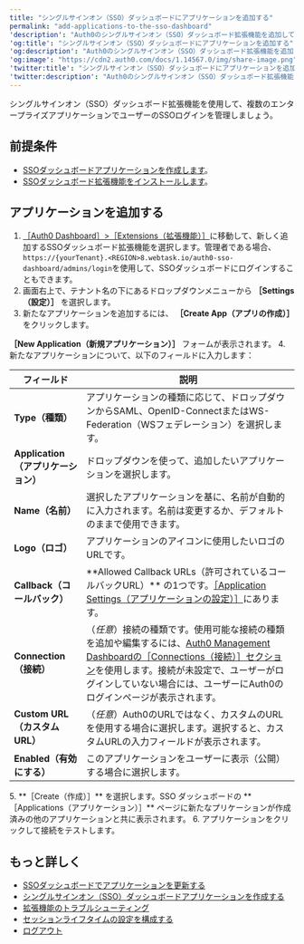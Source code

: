```yaml
---
title: "シングルサインオン（SSO）ダッシュボードにアプリケーションを追加する"
permalink: "add-applications-to-the-sso-dashboard"
'description': "Auth0のシングルサインオン（SSO）ダッシュボード拡張機能を追加して、アプリケーションでSSOログインを有効にする方法を説明します。"
'og:title': "シングルサインオン（SSO）ダッシュボードにアプリケーションを追加する"
'og:description': "Auth0のシングルサインオン（SSO）ダッシュボード拡張機能を追加して、アプリケーションでSSOログインを有効にする方法を説明します。"
'og:image': "https://cdn2.auth0.com/docs/1.14567.0/img/share-image.png"
'twitter:title': "シングルサインオン（SSO）ダッシュボードにアプリケーションを追加する"
'twitter:description': "Auth0のシングルサインオン（SSO）ダッシュボード拡張機能を追加して、アプリケーションでSSOログインを有効にする方法を説明します。"
---
```


シングルサインオン（<Tooltip data-tooltip-id="react-containers-DefinitionTooltip-0" href="/docs/ja-jp/glossary?term=single-sign-on" tip="シングルサインオン（SSO）: ユーザーが1つのアプリケーションにログインした後、そのユーザーを他のアプリケーションに自動的にログインさせるサービス。" cta="用語集の表示">SSO</Tooltip>）ダッシュボード拡張機能を使用して、複数のエンタープライズアプリケーションでユーザーのSSOログインを管理しましょう。

## 前提条件

* [SSOダッシュボードアプリケーションを作成します](/docs/ja-jp/dashboard/guides/extensions/sso-dashboard-create-app)。
* [SSOダッシュボード拡張機能をインストールします](/docs/ja-jp/dashboard/guides/extensions/sso-dashboard-install-extension)。

## アプリケーションを追加する

1. [［Auth0 Dashboard］>［Extensions（拡張機能）］](https://manage.auth0.com/#/extensions)に移動して、新しく追加するSSOダッシュボード拡張機能を選択します。管理者である場合、`https://{yourTenant}.<REGION>8.webtask.io/auth0-sso-dashboard/admins/login`を使用して、SSOダッシュボードにログインすることもできます。
2. 画面右上で、テナント名の下にあるドロップダウンメニューから **［Settings（設定）］** を選択します。
3. 新たなアプリケーションを追加するには、 **［Create App（アプリの作成）］** をクリックします。

  **［New Application（新規アプリケーション）］** フォームが表示されます。
4. 新たなアプリケーションについて、以下のフィールドに入力します：

   <table class="table"><thead>
   <tr>
   <th>フィールド</th>
   <th>説明</th>
   </tr>
   </thead>
   <tbody>
   <tr>
   <td><b>Type（種類）</b></td>
   <td>アプリケーションの種類に応じて、ドロップダウンからSAML、OpenID-ConnectまたはWS-Federation（WSフェデレーション）を選択します。</td>
   </tr>
   <tr>
   <td><b>Application（アプリケーション）</b></td>
   <td>ドロップダウンを使って、追加したいアプリケーションを選択します。</td>
   </tr>
   <tr>
   <td><b>Name（名前）</b></td>
   <td>選択したアプリケーションを基に、名前が自動的に入力されます。名前は変更するか、デフォルトのままで使用できます。</td>
   </tr>
   <tr>
   <td><b>Logo（ロゴ）</b></td>
   <td>アプリケーションのアイコンに使用したいロゴのURLです。</td>
   </tr>
   <tr>
   <td><b>Callback（コールバック）</b></td>
   <td> **Allowed Callback URLs（許可されているコールバックURL）** の1つです。<a href="https://manage.auth0.com/#/applications">［Application Settings（アプリケーションの設定）］</a>にあります。</td>
   </tr>
   <tr>
   <td><b>Connection（接続）</b></td>
   <td>（<em>任意</em>）接続の種類です。使用可能な接続の種類を追加や編集するには、<a href="https://manage.auth0.com/#/connections/database">Auth0 Management Dashboardの［Connections（接続）］セクション</a>を使用します。接続が未設定で、ユーザーがログインしていない場合には、ユーザーにAuth0のログインページが表示されます。</td>
   </tr>
   <tr>
   <td><b>Custom URL（カスタムURL）</b></td>
   <td>（<em>任意</em>）Auth0のURLではなく、カスタムのURLを使用する場合に選択します。選択すると、カスタムURLの入力フィールドが表示されます。</td>
   </tr>
   <tr>
   <td><b>Enabled（有効にする）</b></td>
   <td>このアプリケーションをユーザーに表示（公開）する場合に選択します。</td>
   </tr>
   </tbody>
   </table>
5. **［Create（作成）］** を選択します。SSO ダッシュボードの **［Applications（アプリケーション）］** ページに新たなプリケーションが作成済みの他のアプリケーションと共に表示されます。
6. アプリケーションをクリックして接続をテストします。

## もっと詳しく

* [SSOダッシュボードでアプリケーションを更新する](/docs/ja-jp/customize/extensions/single-sign-on-dashboard-extension/update-applications-on-the-sso-dashboard)
* [シングルサインオン（SSO）ダッシュボードアプリケーションを作成する](/docs/ja-jp/customize/extensions/single-sign-on-dashboard-extension/create-sso-dashboard-application)
* [拡張機能のトラブルシューティング](/docs/ja-jp/troubleshoot/integration-extensibility-issues/troubleshoot-extensions)
* [セッションライフタイムの設定を構成する](/docs/ja-jp/manage-users/sessions/configure-session-lifetime-settings)
* [ログアウト](/docs/ja-jp/authenticate/login/logout)